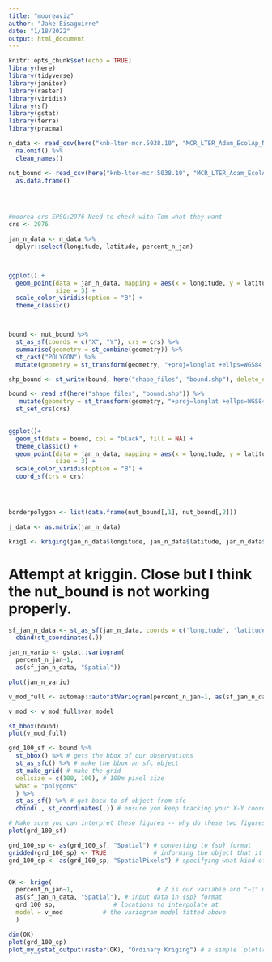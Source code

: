```yaml
---
title: "mooreaviz"
author: "Jake Eisaguirre"
date: "1/18/2022"
output: html_document
---
```


```r
knitr::opts_chunk$set(echo = TRUE)
library(here)
library(tidyverse)
library(janitor)
library(raster)
library(viridis)
library(sf)
library(gstat)
library(terra)
library(pracma)
```

```r
n_data <- read_csv(here("knb-lter-mcr.5038.10", "MCR_LTER_Adam_EcolAp_N_summary_20200331.csv")) %>% 
  na.omit() %>% 
  clean_names()

nut_bound <- read_csv(here("knb-lter-mcr.5038.10", "MCR_LTER_Adam_EcolAp_Nut_boundary_20200331.csv")) %>% 
  as.data.frame()


  
```

```r
#moorea crs EPSG:2976 Need to check with Tom what they want
crs <- 2976

jan_n_data <- n_data %>% 
  dplyr::select(longitude, latitude, percent_n_jan)



ggplot() +
  geom_point(data = jan_n_data, mapping = aes(x = longitude, y = latitude, color = percent_n_jan),
             size = 3) + 
  scale_color_viridis(option = "B") +
  theme_classic()



bound <- nut_bound %>% 
  st_as_sf(coords = c("X", "Y"), crs = crs) %>%
  summarise(geometry = st_combine(geometry)) %>% 
  st_cast("POLYGON") %>% 
  mutate(geometry = st_transform(geometry, "+proj=longlat +ellps=WGS84 +datum=WGS84"))

shp_bound <- st_write(bound, here("shape_files", "bound.shp"), delete_dsn=TRUE)

bound <- read_sf(here("shape_files", "bound.shp")) %>% 
   mutate(geometry = st_transform(geometry, "+proj=longlat +ellps=WGS84 +datum=WGS84")) %>% 
  st_set_crs(crs)

  
ggplot()+
  geom_sf(data = bound, col = "black", fill = NA) +
  theme_classic() +
  geom_point(data = jan_n_data, mapping = aes(x = longitude, y = latitude, color = percent_n_jan),
             size = 3) + 
  scale_color_viridis(option = "B") +
  coord_sf(crs = crs)




borderpolygon <- list(data.frame(nut_bound[,1], nut_bound[,2]))

j_data <- as.matrix(jan_n_data)

krig1 <- kriging(jan_n_data$longitude, jan_n_data$latitude, jan_n_data$percent_n_jan)


```
# Attempt at kriggin. Close but I think the nut_bound is not working properly.
```r
sf_jan_n_data <- st_as_sf(jan_n_data, coords = c('longitude', 'latitude'), crs = crs) %>% 
  cbind(st_coordinates(.))

jan_n_vario <- gstat::variogram(
  percent_n_jan~1,
  as(sf_jan_n_data, "Spatial"))

plot(jan_n_vario)

v_mod_full <- automap::autofitVariogram(percent_n_jan~1, as(sf_jan_n_data, "Spatial"))

v_mod <- v_mod_full$var_model

st_bbox(bound)
plot(v_mod_full)

grd_100_sf <- bound %>% 
  st_bbox() %>% # gets the bbox of our observations
  st_as_sfc() %>% # make the bbox an sfc object
  st_make_grid( # make the grid
  cellsize = c(100, 100), # 100m pixel size
  what = "polygons"
  ) %>%
  st_as_sf() %>% # get back to sf object from sfc
  cbind(., st_coordinates(.)) # ensure you keep tracking your X-Y coordinates

# Make sure you can interpret these figures -- why do these two figures #together show an empty X-Y grid? 
plot(grd_100_sf)

grd_100_sp <- as(grd_100_sf, "Spatial") # converting to {sp} format
gridded(grd_100_sp) <- TRUE             # informing the object that it is a grid
grd_100_sp <- as(grd_100_sp, "SpatialPixels") # specifying what kind of grid


OK <- krige(
  percent_n_jan~1,                       # Z is our variable and "~1" means "depends on mean"
  as(sf_jan_n_data, "Spatial"), # input data in {sp} format
  grd_100_sp,                # locations to interpolate at
  model = v_mod           # the variogram model fitted above
  )

dim(OK)
plot(grd_100_sp)
plot_my_gstat_output(raster(OK), "Ordinary Kriging") # a simple `plot(raster(OK))` also works just fine
```

